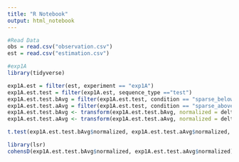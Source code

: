 ```yaml
---
title: "R Notebook"
output: html_notebook
---
```

```r
#Read Data
obs = read.csv("observation.csv")
est = read.csv("estimation.csv")

#exp1A
library(tidyverse)
```


```r
exp1A.est = filter(est, experiment == "exp1A")
exp1A.est.test = filter(exp1A.est, sequence_type =="test")
exp1A.est.test.bAvg = filter(exp1A.est.test, condition == "sparse_below_average")
exp1A.est.test.aAvg = filter(exp1A.est.test, condition == "sparse_above_average")
exp1A.est.test.bAvg <- transform(exp1A.est.test.bAvg, normalized = delta_estimate/scale_range)
exp1A.est.test.aAvg <- transform(exp1A.est.test.aAvg, normalized = delta_estimate/scale_range)
```


```r
t.test(exp1A.est.test.bAvg$normalized, exp1A.est.test.aAvg$normalized, var.equal = TRUE)
```
```r
library(lsr)
cohensD(exp1A.est.test.bAvg$normalized, exp1A.est.test.aAvg$normalized)
```

